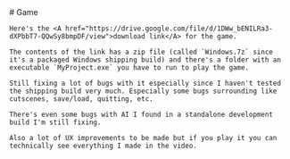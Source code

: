 
<main>
  <div class="m-2 mdx-content">
    # Game
    
    Here's the <A href="https://drive.google.com/file/d/1DWw_bENILRa3-dXPbbT7-QQwSy8bmpDF/view">download link</A> for the game.

    The contents of the link has a zip file (called `Windows.7z` since it's a packaged Windows shipping build) and there's a folder with an executable `MyProject.exe` you have to run to play the game.

    Still fixing a lot of bugs with it especially since I haven't tested the shipping build very much. Especially some bugs surrounding like cutscenes, save/load, quitting, etc.

    There's even some bugs with AI I found in a standalone development build I'm still fixing.

    Also a lot of UX improvements to be made but if you play it you can technically see everything I made in the video.

  </div>
</main>
